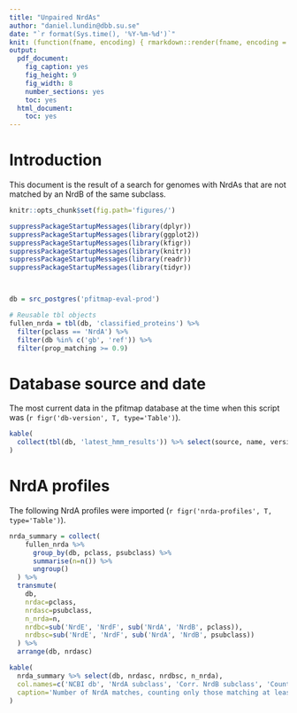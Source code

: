 ```yaml
---
title: "Unpaired NrdAs"
author: "daniel.lundin@dbb.su.se"
date: "`r format(Sys.time(), '%Y-%m-%d')`"
knit: (function(fname, encoding) { rmarkdown::render(fname, encoding = encoding, output_file = sprintf('%s/%s.%s.pdf', dirname(fname), sub('.rmd', '', basename(fname)), read.csv(pipe('git tag --sort version:refname', 'r'), header=F)$V1)) })
output:
  pdf_document:
    fig_caption: yes
    fig_height: 9
    fig_width: 8
    number_sections: yes
    toc: yes
  html_document:
    toc: yes
---
```


# Introduction

This document is the result of a search for genomes with NrdAs that are not matched
by an NrdB of the same subclass.

```r

knitr::opts_chunk$set(fig.path='figures/')

```

```r

suppressPackageStartupMessages(library(dplyr))
suppressPackageStartupMessages(library(ggplot2))
suppressPackageStartupMessages(library(kfigr))
suppressPackageStartupMessages(library(knitr))
suppressPackageStartupMessages(library(readr))
suppressPackageStartupMessages(library(tidyr))

```

```r

```

```r

```

```r

db = src_postgres('pfitmap-eval-prod')

```

```r

# Reusable tbl objects
fullen_nrda = tbl(db, 'classified_proteins') %>%
  filter(pclass == 'NrdA') %>%
  filter(db %in% c('gb', 'ref')) %>%
  filter(prop_matching >= 0.9)

```

# Database source and date

The most current data in the pfitmap database at the time when this script was
(`r figr('db-version', T, type='Table')`).

```r

kable(
  collect(tbl(db, 'latest_hmm_results')) %>% select(source, name, version) %>% distinct()
)

```

# NrdA profiles

The following NrdA profiles were imported (`r figr('nrda-profiles', T, type='Table')`).

```r

nrda_summary = collect(
    fullen_nrda %>%
      group_by(db, pclass, psubclass) %>%
      summarise(n=n()) %>%
      ungroup()
  ) %>%
  transmute(
    db,
    nrdac=pclass,
    nrdasc=psubclass,
    n_nrda=n,
    nrdbc=sub('NrdE', 'NrdF', sub('NrdA', 'NrdB', pclass)),
    nrdbsc=sub('NrdE', 'NrdF', sub('NrdA', 'NrdB', psubclass))
  ) %>%
  arrange(db, nrdasc)

kable(
  nrda_summary %>% select(db, nrdasc, nrdbsc, n_nrda),
  col.names=c('NCBI db', 'NrdA subclass', 'Corr. NrdB subclass', 'Count'),
  caption='Number of NrdA matches, counting only those matching at least 0.9 of the length of the profile, with names of the corresponding NrdB subclasses.'
)

```
